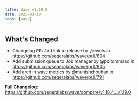 ```yaml
---
title: Wave v1.19.0
date: 2025-03-10
tags: [wave]
---
```


## What's Changed
* Changelog PR: Add link to release by @ewels in https://github.com/seqeralabs/wave/pull/804
* Add submission queue to Job manager by @pditommaso in https://github.com/seqeralabs/wave/pull/805
* Add arch in wave metrics by @munishchouhan in https://github.com/seqeralabs/wave/pull/791


**Full Changelog**: https://github.com/seqeralabs/wave/compare/v1.18.4...v1.19.0
